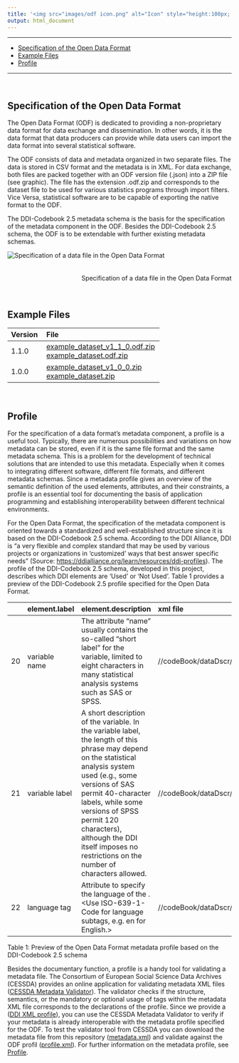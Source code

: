 ```yaml
---
title: '<img src="images/odf icon.png" alt="Icon" style="height:100px; vertical-align: middle;"/> <span style="color: #156082; font-weight: bold; position: relative; top: 10px;">Open Data Format: Specification</span>'
output: html_document
---
```


------------------------------------------------------------------------

-   [Specification of the Open Data Format](#specification-of-the-open-data-format)
-   [Example Files](#example-files)
-   [Profile](#profile)

------------------------------------------------------------------------
<br>

## Specification of the Open Data Format

The Open Data Format (ODF) is dedicated to providing a non-proprietary data
format for data exchange and dissemination. In other words, it is the
data format that data producers can provide while data users can
import the data format into several statistical software.

The ODF consists of data and metadata organized in two
separate files. The data is stored in CSV format and the
metadata is in XML. For data exchange, both files are packed together with an 
ODF version file (.json) into a ZIP file (see graphic). 
The file has the extension .odf.zip and corresponds to the dataset file 
to be used for various statistics programs through import filters. 
Vice Versa, statistical software are to be capable of exporting the 
native format to the ODF.

The DDI-Codebook 2.5 metadata schema is the basis for the specification
of the metadata component in the ODF. Besides the
DDI-Codebook 2.5 schema, the ODF is to be extendable with
further existing metadata schemas.

<img src="images/odf_components.png" alt="Specification of a data file in the Open Data Format" style="margin-bottom: 20px;"><p style="text-align: right;">Specification of a data file in the Open Data Format</p>

<br>

## Example Files
| Version   | File              |
|:----|:---------------|
| 1.1.0     | <a href="/files/example_dataset_v1_1_0.odf.zip" download>example_dataset_v1_1_0.odf.zip</a>  <br>  <a href="/files/example_dataset.odf.zip" download>example_dataset.odf.zip</a>  |
| 1.0.0     | <a href="/files/example_dataset_v1_0_0.zip" download>example_dataset_v1_0_0.zip</a>  <br> <a href="/files/example_dataset.zip" download>example_dataset.zip</a>  | 

<br>

## Profile

For the specification of a data format’s metadata component, a profile
is a useful tool. Typically, there are numerous possibilities and
variations on how metadata can be stored, even if it is the same file
format and the same metadata schema. This is a problem for the
development of technical solutions that are intended to use this
metadata. Especially when it comes to integrating different software,
different file formats, and different metadata schemas. Since a metadata
profile gives an overview of the semantic definition of the used
elements, attributes, and their constraints, a profile is an essential
tool for documenting the basis of application programming and
establishing interoperability between different technical environments.

For the Open Data Format, the specification of the metadata
component is oriented towards a standardized and well-established
structure since it is based on the DDI-Codebook 2.5 schema. According to
the DDI Alliance, DDI is “a very flexible and complex standard that may
be used by various projects or organizations in ‘customized’ ways that
best answer specific needs” (Source:
<https://ddialliance.org/learn/resources/ddi-profiles>). The profile of
the DDI-Codebook 2.5 schema, developed in this project, describes which
DDI elements are ‘Used’ or ‘Not Used’. Table 1 provides a preview of the
DDI-Codebook 2.5 profile specified for the Open Data Format.

|     | element.label  | element.description                                                                                                                                                                                                                                                                                                                       | xml file                             | xml\_classification                    |
|:----|:---------------|:------------------------------------------------------------------------------------------------------------------------------------------------------------------------------------------------------------------------------------------------------------------------------------------------------------------------------------------|:------------------------------------------|:---------------------------------------|
| 20  | variable name  | The attribute “name” usually contains the so-called “short label” for the variable, limited to eight characters in many statistical analysis systems such as SAS or SPSS.                                                                                                                                                                 | //codeBook/dataDscr/var\[@name\]          | mandatory if ‚var‘ element is present  |
| 21  | variable label | A short description of the variable. In the variable label, the length of this phrase may depend on the statistical analysis system used (e.g., some versions of SAS permit 40-character labels, while some versions of SPSS permit 120 characters), although the DDI itself imposes no restrictions on the number of characters allowed. | //codeBook/dataDscr/var/labl              | optional                               |
| 22  | language tag   | Attribute to specify the language of the <variable label>. &lt;Use ISO-639-1-Code for language subtags, e.g. en for English.&gt;                                                                                                                                                                                                          | //codeBook/dataDscr/var/labl\[@xml:lang\] | mandatory if ‚labl‘ element is present |

Table 1: Preview of the Open Data Format metadata profile based
on the DDI-Codebook 2.5 schema

Besides the documentary function, a profile is a handy tool for
validating a metadata file. The Consortium of European Social Science
Data Archives (CESSDA) provides an online application for validating
metadata XML files ([CESSDA Metadata
Validator](https://cmv.cessda.eu/#!validation)). The validator checks if
the structure, semantics, or the mandatory or optional usage of tags
within the metadata XML file corresponds to the declarations of the
profile. Since we provide a (<a href="/files/profile.xml" download>DDI XML profile</a>), 
you can use the CESSDA Metadata Validator to verify if your metadata is already 
interoperable with the metadata profile specified for the ODF. To test
the validator tool from CESSDA you can download the metadata file from
this repository (<a href="/files/metadata.xml" download>metadata.xml</a>) and
validate against the ODF profil
(<a href="/files/profile.xml" download>profile.xml</a>). 
For further information on the metadata profile, see [Profile](profile.html).


<br><br>
